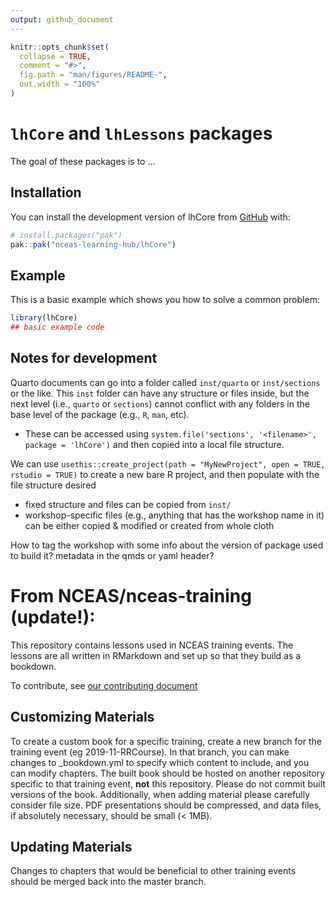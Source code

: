 ```yaml
---
output: github_document
---
```


<!-- README.md is generated from README.Rmd. Please edit that file -->

```r
knitr::opts_chunk$set(
  collapse = TRUE,
  comment = "#>",
  fig.path = "man/figures/README-",
  out.width = "100%"
)
```

# `lhCore` and `lhLessons` packages

<!-- badges: start -->
<!-- badges: end -->

The goal of these packages is to ...

## Installation

You can install the development version of lhCore from [GitHub](https://github.com/) with:

``` r
# install.packages("pak")
pak::pak("nceas-learning-hub/lhCore")
```

## Example

This is a basic example which shows you how to solve a common problem:

```r
library(lhCore)
## basic example code
```

## Notes for development

Quarto documents can go into a folder called `inst/quarto` or `inst/sections` or the like.  This `inst` folder can have any structure or files inside, but the next level (i.e., `quarto` or `sections`) cannot conflict with any folders in the base level of the package (e.g., `R`, `man`, etc).

* These can be accessed using `system.file('sections', '<filename>', package = 'lhCore')` and then copied into a local file structure.

We can use `usethis::create_project(path = "MyNewProject", open = TRUE, rstudio = TRUE)` to create a new bare R project, and then populate with the file structure desired

* fixed structure and files can be copied from `inst/`
* workshop-specific files (e.g., anything that has the workshop name in it) can be either copied & modified or created from whole cloth

How to tag the workshop with some info about the version of package used to build it?  metadata in the qmds or yaml header?

# From NCEAS/nceas-training (update!):

This repository contains lessons used in NCEAS training events. The lessons are all written in RMarkdown and set up so that they build as a bookdown. 

To contribute, see [our contributing document](contributing.md)

## Customizing Materials

To create a custom book for a specific training, create a new branch for the training event (eg 2019-11-RRCourse). In that branch, you can make changes to _bookdown.yml to specify which content to include, and you can modify chapters. The built book should be hosted on another repository specific to that training event, **not** this repository. Please do not commit built versions of the book. Additionally, when adding material please carefully consider file size. PDF presentations should be compressed, and data files, if absolutely necessary, should be small (< 1MB). 

## Updating Materials

Changes to chapters that would be beneficial to other training events should be merged back into the master branch.

